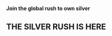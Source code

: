 
#### Join the global rush to own silver
## THE SILVER RUSH IS HERE
<br/>
<LinkElement
  def={{
    title: 'Buy Now',
    href: '/buy?sku=LXM-AG-B-1-OZ&add=true',
    variant: 'primary',
  }}
  size='lg'
/>
